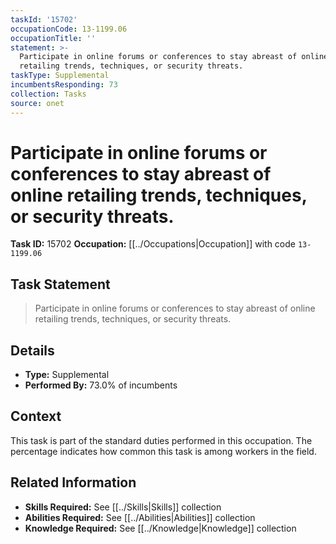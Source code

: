 ```yaml
---
taskId: '15702'
occupationCode: 13-1199.06
occupationTitle: ''
statement: >-
  Participate in online forums or conferences to stay abreast of online
  retailing trends, techniques, or security threats.
taskType: Supplemental
incumbentsResponding: 73
collection: Tasks
source: onet
---
```

# Participate in online forums or conferences to stay abreast of online retailing trends, techniques, or security threats.

**Task ID:** 15702
**Occupation:** [[../Occupations|Occupation]] with code `13-1199.06`

## Task Statement

> Participate in online forums or conferences to stay abreast of online retailing trends, techniques, or security threats.

## Details

- **Type:** Supplemental
- **Performed By:** 73.0% of incumbents

## Context

This task is part of the standard duties performed in this occupation. The percentage indicates how common this task is among workers in the field.

## Related Information

- **Skills Required:** See [[../Skills|Skills]] collection
- **Abilities Required:** See [[../Abilities|Abilities]] collection
- **Knowledge Required:** See [[../Knowledge|Knowledge]] collection
